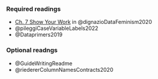 ### Required readings

-   [Ch. 7 Show Your Work](https://data-feminism.mitpress.mit.edu/pub/0vgzaln4/release/3) in @dignazioDataFeminism2020
-   @pileggiCaseVariableLabels2022
-   @Dataprimers2019

### Optional readngs

-   @GuideWritingReadme
-   @riedererColumnNamesContracts2020

